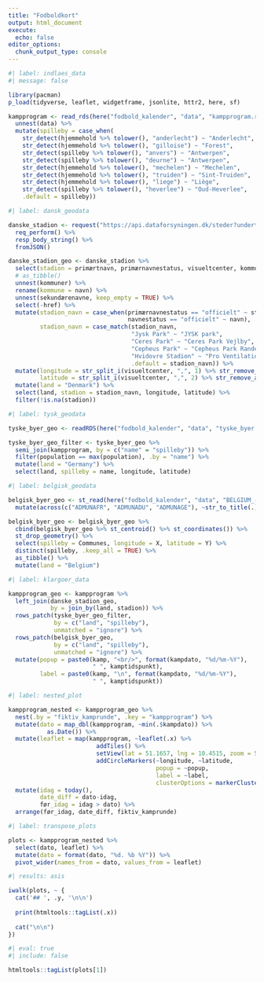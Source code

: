 ```yaml
---
title: "Fodboldkort"
output: html_document
execute: 
  echo: false
editor_options: 
  chunk_output_type: console
---
```


```r
#| label: indlaes_data
#| message: false

library(pacman)
p_load(tidyverse, leaflet, widgetframe, jsonlite, httr2, here, sf)

kampprogram <- read_rds(here("fodbold_kalender", "data", "kampprogram.rds")) %>%
  unnest(data) %>% 
  mutate(spilleby = case_when(
    str_detect(hjemmehold %>% tolower(), "anderlecht") ~ "Anderlecht",
    str_detect(hjemmehold %>% tolower(), "gilloise") ~ "Forest",
    str_detect(spilleby %>% tolower(), "anvers") ~ "Antwerpen",
    str_detect(spilleby %>% tolower(), "deurne") ~ "Antwerpen",
    str_detect(hjemmehold %>% tolower(), "mechelen") ~ "Mechelen",
    str_detect(hjemmehold %>% tolower(), "truiden") ~ "Sint-Truiden",
    str_detect(hjemmehold %>% tolower(), "liege") ~ "Liège",
    str_detect(spilleby %>% tolower(), "heverlee") ~ "Oud-Heverlee",
    .default = spilleby))


```


```r
#| label: dansk_geodata

danske_stadion <- request("https://api.dataforsyningen.dk/steder?undertype=stadion") %>%
  req_perform() %>%
  resp_body_string() %>%
  fromJSON()

danske_stadion_geo <- danske_stadion %>%
  select(stadion = primærtnavn, primærnavnestatus, visueltcenter, kommuner, sekundærenavne) %>%
  # as_tibble()
  unnest(kommuner) %>%
  rename(kommune = navn) %>% 
  unnest(sekundærenavne, keep_empty = TRUE) %>% 
  select(-href) %>% 
  mutate(stadion_navn = case_when(primærnavnestatus == "officielt" ~ stadion,
                                  navnestatus == "officielt" ~ navn),
         stadion_navn = case_match(stadion_navn,
                                   "Jysk Park" ~ "JYSK park",
                                   "Ceres Park" ~ "Ceres Park Vejlby",
                                   "Cepheus Park" ~ "Cepheus Park Randers",
                                   "Hvidovre Stadion" ~ "Pro Ventilation Arena",
                                   .default = stadion_navn)) %>% 
  mutate(longitude = str_split_i(visueltcenter, ",", 1) %>% str_remove_all("c|\\(") %>% as.numeric(),
         latitude = str_split_i(visueltcenter, ",", 2) %>% str_remove_all("\\)") %>% as.numeric()) %>% 
  mutate(land = "Denmark") %>% 
  select(land, stadion = stadion_navn, longitude, latitude) %>% 
  filter(!is.na(stadion))

```


```r
#| label: tysk_geodata

tyske_byer_geo <- readRDS(here("fodbold_kalender", "data", "tyske_byer.Rds"))

tyske_byer_geo_filter <- tyske_byer_geo %>% 
  semi_join(kampprogram, by = c("name" = "spilleby")) %>% 
  filter(population == max(population), .by = "name") %>% 
  mutate(land = "Germany") %>% 
  select(land, spilleby = name, longitude, latitude)


```


```r
#| label: belgisk_geodata

belgisk_byer_geo <- st_read(here("fodbold_kalender", "data", "BELGIUM_-_Municipalities.geojson"), quiet = TRUE) %>% 
  mutate(across(c("ADMUNAFR", "ADMUNADU", "ADMUNAGE"), ~str_to_title(.)))

belgisk_byer_geo <- belgisk_byer_geo %>% 
  cbind(belgisk_byer_geo %>% st_centroid() %>% st_coordinates()) %>% 
  st_drop_geometry() %>% 
  select(spilleby = Communes, longitude = X, latitude = Y) %>% 
  distinct(spilleby, .keep_all = TRUE) %>% 
  as_tibble() %>% 
  mutate(land = "Belgium")


```


```r
#| label: klargoer_data

kampprogram_geo <- kampprogram %>% 
  left_join(danske_stadion_geo,
            by = join_by(land, stadion)) %>% 
  rows_patch(tyske_byer_geo_filter,
             by = c("land", "spilleby"),
             unmatched = "ignore") %>% 
  rows_patch(belgisk_byer_geo,
             by = c("land", "spilleby"),
             unmatched = "ignore") %>% 
  mutate(popup = paste0(kamp, "<br/>", format(kampdato, "%d/%m-%Y"),
                        " ", kamptidspunkt),
         label = paste0(kamp, "\n", format(kampdato, "%d/%m-%Y"),
                        " ", kamptidspunkt))

```

```r
#| label: nested_plot

kampprogram_nested <- kampprogram_geo %>% 
  nest(.by = "fiktiv_kamprunde", .key = "kampprogram") %>% 
  mutate(dato = map_dbl(kampprogram, ~min(.$kampdato)) %>% 
           as.Date()) %>% 
  mutate(leaflet = map(kampprogram, ~leaflet(.x) %>% 
                         addTiles() %>% 
                         setView(lat = 51.1657, lng = 10.4515, zoom = 5) %>% 
                         addCircleMarkers(~longitude, ~latitude,
                                          popup = ~popup,
                                          label = ~label,
                                          clusterOptions = markerClusterOptions()))) %>% 
  mutate(idag = today(),
         date_diff = dato-idag,
         før_idag = idag > dato) %>% 
  arrange(før_idag, date_diff, fiktiv_kamprunde)

```

```r
#| label: transpose_plots

plots <- kampprogram_nested %>% 
  select(dato, leaflet) %>% 
  mutate(dato = format(dato, "%d. %b %Y")) %>% 
  pivot_wider(names_from = dato, values_from = leaflet)

```

::: {.panel-tabset .nav-pills}

```r
#| results: asis

iwalk(plots, ~ {
  cat('## ', .y, '\n\n')
  
  print(htmltools::tagList(.x))
  
  cat("\n\n")
})


```

:::

```r
#| eval: true
#| include: false

htmltools::tagList(plots[1])
```




